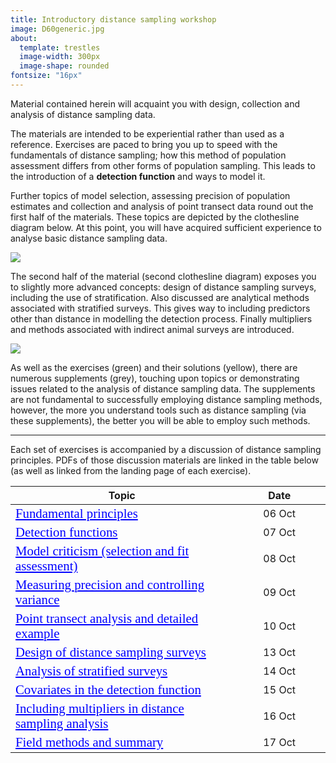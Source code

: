 ```yaml
---
title: Introductory distance sampling workshop
image: D60generic.jpg
about: 
  template: trestles
  image-width: 300px
  image-shape: rounded
fontsize: "16px"
---
```



<style>

a:link {
  color: blue;
  font-family: verdana;
  font-size: 130%;
}
a:visited {
  color: red;
  font-family: verdana;
  font-size: 100%;
}

</style>

Material contained herein will acquaint you with design, collection and analysis of distance sampling data.

The materials are intended to be experiential rather than used as a reference. Exercises are paced to bring you up to speed with the fundamentals of distance sampling; how this method of population assessment differs from other forms of population sampling. This leads to the introduction of a **detection function** and ways to model it.

Further topics of model selection, assessing precision of population estimates and collection and analysis of point transect data round out the first half of the materials. These topics are depicted by the clothesline diagram below. At this point, you will have acquired sufficient experience to analyse basic distance sampling data.

::: column-body-outset
![](ericline1.svg)
:::

The second half of the material (second clothesline diagram) exposes you to slightly more advanced concepts: design of distance sampling surveys, including the use of stratification. Also discussed are analytical methods associated with stratified surveys. This gives way to including predictors other than distance in modelling the detection process. Finally multipliers and methods associated with indirect animal surveys are introduced.

::: column-body-outset
![](wkshp-part2.svg)
:::

As well as the exercises (green) and their solutions (yellow), there are numerous supplements (grey), touching upon topics or demonstrating issues related to the analysis of distance sampling data. The supplements are not fundamental to successfully employing distance sampling methods, however, the more you understand tools such as distance sampling (via these supplements), the better you will be able to employ such methods.

------------------------------------------------------------------------

Each set of exercises is accompanied by a discussion of distance sampling principles. PDFs of those discussion materials are linked in the table below (as well as linked from the landing page of each exercise).

| Topic                                                                              |    Date    |
|---------------------------------------------------|:-------------------:|
| [Fundamental principles](/lectures/BlockA-22.pdf)                              | 06 Oct |
| [Detection functions](/lectures/BlockB-22.pdf)                                 | 07 Oct |
| [Model criticism (selection and fit assessment)](/lectures/BlockC-22.pdf)      | 08 Oct |
| [Measuring precision and controlling variance](/lectures/BlockD-22.pdf)        | 09 Oct |
| [Point transect analysis and detailed example](/lectures/BlockE-22.pdf)        | 10 Oct |
| [Design of distance sampling surveys](/lectures/BlockF-22.pdf)                 | 13 Oct |
| [Analysis of stratified surveys](/lectures/BlockG-22.pdf)                      | 14 Oct |
| [Covariates in the detection function](/lectures/BlockH-22.pdf)                | 15 Oct |
| [Including multipliers in distance sampling analysis](/lectures/BlockI-22.pdf) | 16 Oct |
| [Field methods and summary](/lectures/BlockJ-22.pdf)                           | 17 Oct |
